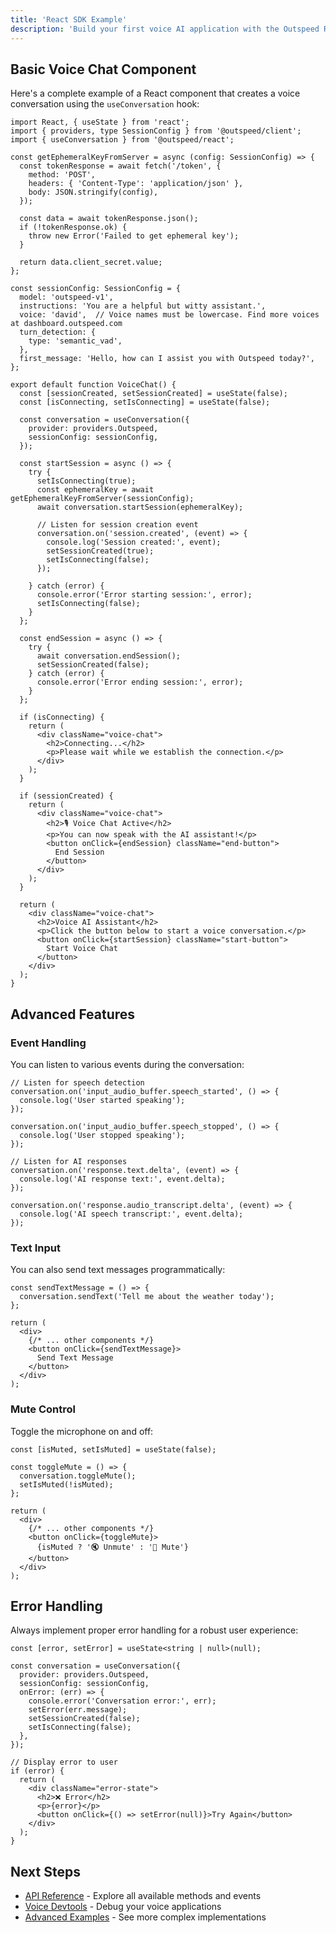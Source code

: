 ```yaml
---
title: 'React SDK Example'
description: 'Build your first voice AI application with the Outspeed React SDK'
---
```


## Basic Voice Chat Component

Here's a complete example of a React component that creates a voice conversation using the `useConversation` hook:

```tsx
import React, { useState } from 'react';
import { providers, type SessionConfig } from '@outspeed/client';
import { useConversation } from '@outspeed/react';

const getEphemeralKeyFromServer = async (config: SessionConfig) => {
  const tokenResponse = await fetch('/token', {
    method: 'POST',
    headers: { 'Content-Type': 'application/json' },
    body: JSON.stringify(config),
  });

  const data = await tokenResponse.json();
  if (!tokenResponse.ok) {
    throw new Error('Failed to get ephemeral key');
  }

  return data.client_secret.value;
};

const sessionConfig: SessionConfig = {
  model: 'outspeed-v1',
  instructions: 'You are a helpful but witty assistant.',
  voice: 'david',  // Voice names must be lowercase. Find more voices at dashboard.outspeed.com
  turn_detection: {
    type: 'semantic_vad',
  },
  first_message: 'Hello, how can I assist you with Outspeed today?',
};

export default function VoiceChat() {
  const [sessionCreated, setSessionCreated] = useState(false);
  const [isConnecting, setIsConnecting] = useState(false);

  const conversation = useConversation({
    provider: providers.Outspeed,
    sessionConfig: sessionConfig,
  });

  const startSession = async () => {
    try {
      setIsConnecting(true);
      const ephemeralKey = await getEphemeralKeyFromServer(sessionConfig);
      await conversation.startSession(ephemeralKey);

      // Listen for session creation event
      conversation.on('session.created', (event) => {
        console.log('Session created:', event);
        setSessionCreated(true);
        setIsConnecting(false);
      });

    } catch (error) {
      console.error('Error starting session:', error);
      setIsConnecting(false);
    }
  };

  const endSession = async () => {
    try {
      await conversation.endSession();
      setSessionCreated(false);
    } catch (error) {
      console.error('Error ending session:', error);
    }
  };

  if (isConnecting) {
    return (
      <div className="voice-chat">
        <h2>Connecting...</h2>
        <p>Please wait while we establish the connection.</p>
      </div>
    );
  }

  if (sessionCreated) {
    return (
      <div className="voice-chat">
        <h2>🎙️ Voice Chat Active</h2>
        <p>You can now speak with the AI assistant!</p>
        <button onClick={endSession} className="end-button">
          End Session
        </button>
      </div>
    );
  }

  return (
    <div className="voice-chat">
      <h2>Voice AI Assistant</h2>
      <p>Click the button below to start a voice conversation.</p>
      <button onClick={startSession} className="start-button">
        Start Voice Chat
      </button>
    </div>
  );
}
```

## Advanced Features

### Event Handling

You can listen to various events during the conversation:

```tsx
// Listen for speech detection
conversation.on('input_audio_buffer.speech_started', () => {
  console.log('User started speaking');
});

conversation.on('input_audio_buffer.speech_stopped', () => {
  console.log('User stopped speaking');
});

// Listen for AI responses
conversation.on('response.text.delta', (event) => {
  console.log('AI response text:', event.delta);
});

conversation.on('response.audio_transcript.delta', (event) => {
  console.log('AI speech transcript:', event.delta);
});
```

### Text Input

You can also send text messages programmatically:

```tsx
const sendTextMessage = () => {
  conversation.sendText('Tell me about the weather today');
};

return (
  <div>
    {/* ... other components */}
    <button onClick={sendTextMessage}>
      Send Text Message
    </button>
  </div>
);
```

### Mute Control

Toggle the microphone on and off:

```tsx
const [isMuted, setIsMuted] = useState(false);

const toggleMute = () => {
  conversation.toggleMute();
  setIsMuted(!isMuted);
};

return (
  <div>
    {/* ... other components */}
    <button onClick={toggleMute}>
      {isMuted ? '🔇 Unmute' : '🎤 Mute'}
    </button>
  </div>
);
```

## Error Handling

Always implement proper error handling for a robust user experience:

```tsx
const [error, setError] = useState<string | null>(null);

const conversation = useConversation({
  provider: providers.Outspeed,
  sessionConfig: sessionConfig,
  onError: (err) => {
    console.error('Conversation error:', err);
    setError(err.message);
    setSessionCreated(false);
    setIsConnecting(false);
  },
});

// Display error to user
if (error) {
  return (
    <div className="error-state">
      <h2>❌ Error</h2>
      <p>{error}</p>
      <button onClick={() => setError(null)}>Try Again</button>
    </div>
  );
}
```

## Next Steps

- [API Reference](/api-spec/client) - Explore all available methods and events
- [Voice Devtools](/get-started/voice-devtools) - Debug your voice applications
- [Advanced Examples](/get-started/examples) - See more complex implementations